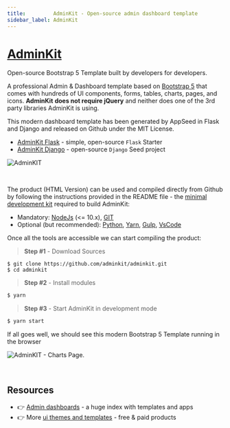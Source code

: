 ```yaml
---
title:         AdminKit - Open-source admin dashboard template
sidebar_label: AdminKit
---
```


# [AdminKit](https://adminkit.io/)

<SubHeading>Open-source Bootstrap 5 Template built by developers for developers.</SubHeading>

A professional Admin & Dashboard template based on [Bootstrap 5](https://www.admin-dashboards.com/bootstrap-5-templates/) that comes with hundreds of UI components, forms, tables, charts, pages, and icons. 
**AdminKit** **does not require jQuery** and neither does one of the 3rd party libraries AdminKit is using.

This modern dashboard template has been generated by AppSeed in Flask and Django and released on Github under the MIT License.

- [AdminKit Flask](https://github.com/app-generator/flask-adminkit) - simple, open-source `Flask` Starter
- [AdminKit Django](https://github.com/app-generator/django-adminkit) - open-source `Django` Seed project

![AdminKIT](https://user-images.githubusercontent.com/51070104/224477074-06f13cb8-688b-4cf9-b263-e01309aa1c2f.png)

<br />

The product (HTML Version) can be used and compiled directly from Github by following the instructions provided in the README file - the [minimal development kit](../tutorials/minimal-programming-kit.mdx) required to build AdminKit:

- Mandatory: [NodeJs](https://nodejs.org/en/) (<= 10.x), [GIT](https://git-scm.com/)
- Optional (but recommended): [Python](https://www.python.org/), [Yarn](https://yarnpkg.com/), [Gulp](https://gulpjs.com/), [VsCode](https://code.visualstudio.com/)

Once all the tools are accessible we can start compiling the product:

> **Step #1** - Download Sources

```
$ git clone https://github.com/adminkit/adminkit.git
$ cd adminkit
```

> **Step #2** - Install modules

```bash
$ yarn
```

> **Step #3** - Start AdminKit in development mode

```bash
$ yarn start
```

If all goes well, we should see this modern Bootstrap 5 Template running in the browser

![AdminKIT - Charts Page.](https://user-images.githubusercontent.com/51070104/224477173-4b046151-ab52-486e-8fc2-16d57f0f5416.png)

<br />

## Resources

- 👉 [Admin dashboards](https://www.admin-dashboards.com/) - a huge index with templates and apps
- 👉 More [ui themes and templates](https://www.ui-themes.com/) - free & paid products
